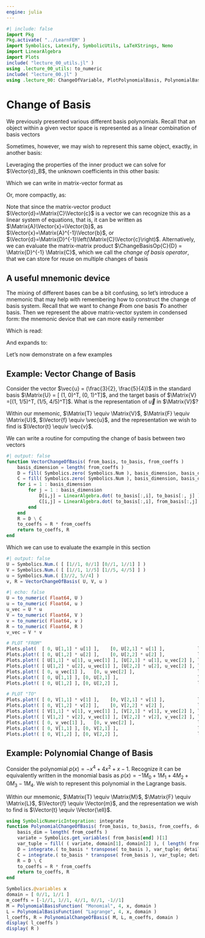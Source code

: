 ```yaml
---
engine: julia
---
```

```julia
#| include: false
import Pkg
Pkg.activate( "../LearnFEM" )
import Symbolics, Latexify, SymbolicUtils, LaTeXStrings, Nemo
import LinearAlgebra
import Plots
include( "lecture_00_utils.jl" )
using .lecture_00_utils: to_numeric
include( "lecture_00.jl" )
using .lecture_00: ChangeOfVariable, PlotPolynomialBasis, PolynomialBasisFunction
```

# Change of Basis

We previously presented various different basis polynomials.
Recall that an object within a given vector space is represented as a linear combination of basis vectors

```{=latex}
\begin{equation}
    \Vector{u} = \sum_{A}^{n}{\Vector{c_A} \Matrix{N}_A} = \Vector{c}_1 \Matrix{N}_1 + \Vector{c}_2 \Matrix{N}_2 + \cdots + \Vector{c}_{n-1} \Matrix{N}_{n-1} + \Vector{c}_n \Matrix{N}_n
\end{equation}
```

Sometimes, however, we may wish to represent this same object, exactly, in another basis:

```{=latex}
\begin{equation}
    \Vector{u} = \Vector{v} = \sum_{B}^{n}{\Vector{d}_B \Matrix{M}_B} = \Vector{d}_1 \Matrix{M}_1 + \Vector{d}_2 \Matrix{M}_2 + \cdots + \Vector{d}_{n-1} \Matrix{M}_{n-1} + \Vector{d}_n \Matrix{M}_n
\end{equation}
```

Leveraging the properties of the inner product we can solve for $\Vector{d}_B$, the unknown coefficients in this other basis:

```{=latex}
\begin{align}
    \Inner{\Matrix{M}_A}{\Vector{v}} &= \Inner{\Matrix{M}_A}{\Vector{u}} \\
    %
    \Inner{\Matrix{M}_A}{\sum_{B}^{n}{\Vector{d}_B \Matrix{M}_B}} &= \Inner{\Matrix{M}_A}{\sum_{B}^{n}{\Vector{c}_B \Matrix{M}_B}} \\
    %
    \sum_{A,B}^{n}\Vector{d}_B\Inner{\Matrix{M}_A}{\Matrix{M}_B} &= \sum_{A,B}^{n}\Vector{c}_B\Inner{\Matrix{M}_A}{\Matrix{M}_B} \\
\end{align}
```

Which we can write in matrix-vector format as

```{=latex}
\begin{equation}
    \begin{bmatrix}
        \Inner{\Matrix{M}_1}{\Matrix{M}_1} & \cdots & \Inner{\Matrix{M}_1}{\Matrix{M}_n} \\
        \vdots & \ddots & \vdots \\
        \Inner{\Matrix{M}_n}{\Matrix{M}_1} & \cdots & \Inner{\Matrix{M}_m}{\Matrix{M}_n}
    \end{bmatrix}
    %
    \begin{bmatrix} \Vector{d}_1 \\ \vdots \\ \Vector{d}_n \end{bmatrix}
    =
    \begin{bmatrix}
        \Inner{\Matrix{M}_1}{\Matrix{N}_1} & \cdots & \Inner{\Matrix{M}_1}{\Matrix{N}_n} \\
        \vdots & \ddots & \vdots \\
        \Inner{\Matrix{M}_n}{\Matrix{N}_1} & \cdots & \Inner{\Matrix{M}_m}{\Matrix{N}_n}
    \end{bmatrix}
    %
    \begin{bmatrix} \Vector{c}_1 \\ \vdots \\ \Vector{c}_n \end{bmatrix}
\end{equation}
```

Or, more compactly, as:

```{=latex}
\begin{align}
    \Matrix{D}\Vector{d} &= \Matrix{C}\Vector{c} \\
    \Vector{d} &= \Matrix{D}^{-1}\Matrix{C}\Vector{c}
\end{align}
```

Note that since the matrix-vector product $\Vector{d}=\Matrix{C}\Vector{c}$ is a vector we can recognize this as a linear system of equations, that is, it can be written as $\Matrix{A}\Vector{x}=\Vector{b}$, as $\Vector{x}=\Matrix{A}^{-1}\Vector{b}$, or $\Vector{d}=\Matrix{D}^{-1}\left(\Matrix{C}\Vector{c}\right)$.
Alternatively, we can evaluate the matrix-matrix product $\ChangeBasisOp{C}{D} = \Matrix{D}^{-1} \Matrix{C}$, which we call the *change of basis operator*, that we can store for reuse on multiple changes of basis

```{=latex}
\begin{equation}
    \Vector{d} = \ChangeBasisOp{C}{D} \Vector{c}
\end{equation}
```

## A useful mnemonic device

The mixing of different bases can be a bit confusing, so let's introduce a mnemonic that may help with remembering how to construct the change of basis system.
Recall that we want to change ***F***rom one basis ***T***o another basis.
Then we represent the above matrix-vector system in condensed form: the mnemonic device that we can more easily remember

```{=latex}
\begin{equation}
    \Inner{\Matrix{T}}{\Matrix{T}} \Vector{t} = \Inner{\Matrix{T}}{\Matrix{F}} \Vector{f}
\end{equation}
```

Which is read: 
```{=latex}
\begin{equation*}
    \mathit{To \ \mbox{-} \ To \ \mbox{-} \ to, \ equals, \ To \ \mbox{-} \ From \ \mbox{-} \ from}
\end{equation*}
```

And expands to:

```{=latex}
\begin{equation}
    \begin{bmatrix}
        \Inner{\Matrix{T}_1}{\Matrix{T}_1} & \cdots & \Inner{\Matrix{T}_1}{\Matrix{T}_n} \\
        \vdots & \ddots & \vdots \\
        \Inner{\Matrix{T}_n}{\Matrix{T}_1} & \cdots & \Inner{\Matrix{T}_m}{\Matrix{T}_n}
    \end{bmatrix}
    %
    \begin{bmatrix} \Vector{t}_1 \\ \vdots \\ \Vector{t}_n \end{bmatrix}
    =
    \begin{bmatrix}
        \Inner{\Matrix{T}_1}{\Matrix{F}_1} & \cdots & \Inner{\Matrix{T}_1}{\Matrix{F}_n} \\
        \vdots & \ddots & \vdots \\
        \Inner{\Matrix{T}_n}{\Matrix{F}_1} & \cdots & \Inner{\Matrix{T}_m}{\Matrix{F}_n}
    \end{bmatrix}
    %
    \begin{bmatrix} \Vector{f}_1 \\ \vdots \\ \Vector{f}_n \end{bmatrix}
\end{equation}
```

Let's now demonstrate on a few examples

## Example: Vector Change of Basis
Consider the vector $\vec{u} = (\frac{3}{2}, \frac{5}{4})$ in the standard basis $\Matrix{U} = [ (1, 0)^T, (0, 1)^T]$, and the target basis of $\Matrix{V} =[(1, 1/5)^T, (1/5, 4/5)^T]$.
What is the representation of $\vec{u}$ in $\Matrix{V}$?

Within our mnemonic, $\Matrix{T} \equiv \Matrix{V}$, $\Matrix{F} \equiv \Matrix{U}$, $\Vector{f} \equiv \vec{u}$, and the representation we wish to find is $\Vector{t} \equiv \vec{v}$.

```{=latex}
\begin{align}
    %%%%%%%%%%%%%
    %%% EQN 1 %%%
    %%%%%%%%%%%%%
    \Inner{\Matrix{V}}{\Matrix{V}} \vec{v} &= \Inner{\Matrix{V}}{\Matrix{U}} \vec{u} \\
    %%%%%%%%%%%%%
    %%% EQN 2 %%%
    %%%%%%%%%%%%%
    \begin{bmatrix}
        \Inner{\Matrix{V}_1}{\Matrix{V}_1} & \Inner{\Matrix{V}_1}{\Matrix{V}_2} \\
        \Inner{\Matrix{V}_2}{\Matrix{V}_1} & \Inner{\Matrix{V}_2}{\Matrix{V}_2}
    \end{bmatrix}
    %
    \begin{bmatrix} \Vector{v}_1 \\ \Vector{v}_2 \end{bmatrix}
    &=
    \begin{bmatrix}
        \Inner{\Matrix{V}_1}{\Matrix{U}_1} & \Inner{\Matrix{V}_1}{\Matrix{U}_2} \\
        \Inner{\Matrix{V}_2}{\Matrix{U}_1} & \Inner{\Matrix{V}_2}{\Matrix{U}_2}
    \end{bmatrix}
    %
    \begin{bmatrix} \Vector{u}_1 \\ \Vector{u}_2 \end{bmatrix} \\
    %%%%%%%%%%%%%
    %%% EQN 3 %%%
    %%%%%%%%%%%%%
    \begin{bmatrix}
        \Inner{\begin{pmatrix}  1 \\ \frac{1}{5} \end{pmatrix}}{\begin{pmatrix} 1 \\ \frac{1}{5} \end{pmatrix}} & \Inner{\begin{pmatrix}  1 \\ \frac{1}{5} \end{pmatrix}}{\begin{pmatrix} \frac{1}{5} \\ \frac{4}{5} \end{pmatrix}} \\
        \Inner{\begin{pmatrix} \frac{1}{5} \\ \frac{4}{5} \end{pmatrix}}{\begin{pmatrix} 1 \\ \frac{1}{5} \end{pmatrix}} & \Inner{\begin{pmatrix} \frac{1}{5} \\ \frac{4}{5} \end{pmatrix}}{\begin{pmatrix} \frac{1}{5} \\ \frac{4}{5} \end{pmatrix}}
    \end{bmatrix}
    %
    \begin{bmatrix} \Vector{v}_1 \\ \Vector{v}_2 \end{bmatrix}
    &=
    \begin{bmatrix}
        \Inner{\begin{pmatrix}  1 \\ \frac{1}{5} \end{pmatrix}}{\begin{pmatrix} 1 \\ 0 \end{pmatrix}} & \Inner{\begin{pmatrix}  1 \\ \frac{1}{5} \end{pmatrix}}{\begin{pmatrix} 0 \\ 1 \end{pmatrix}} \\
        \Inner{\begin{pmatrix} \frac{1}{5} \\ \frac{4}{5} \end{pmatrix}}{\begin{pmatrix} 1 \\ 0 \end{pmatrix}} & \Inner{\begin{pmatrix} \frac{1}{5} \\ \frac{4}{5} \end{pmatrix}}{\begin{pmatrix} 0 \\ 1 \end{pmatrix}}
    \end{bmatrix}
    %
    \begin{bmatrix} \frac{3}{2} \\ \frac{5}{4} \end{bmatrix} \\
    %%%%%%%%%%%%%
    %%% EQN 4 %%%
    %%%%%%%%%%%%%
    \begin{bmatrix}
        \frac{26}{25} & \frac{9}{25} \\
        \frac{9}{25}  & \frac{17}{25}
    \end{bmatrix}
    %
    \begin{bmatrix} \Vector{v}_1 \\ \Vector{v}_2 \end{bmatrix}
    &=
    \begin{bmatrix}
        1           & \frac{1}{5} \\
        \frac{1}{5} & \frac{4}{5}
    \end{bmatrix}
    %
    \begin{bmatrix} \frac{3}{2} \\ \frac{5}{4} \end{bmatrix} \\
    %%%%%%%%%%%%%
    %%% EQN 5 %%%
    %%%%%%%%%%%%%
    \begin{bmatrix} \Vector{v}_1 \\ \Vector{v}_2 \end{bmatrix}
    &=
    \left( \begin{bmatrix}
               \frac{26}{25} & \frac{9}{25} \\
               \frac{9}{25}  & \frac{17}{25}
           \end{bmatrix}
    \right)^{-1}
    %
    \begin{bmatrix}
        1           & \frac{1}{5} \\
        \frac{1}{5} & \frac{4}{5}
    \end{bmatrix}
    %
    \begin{bmatrix} \frac{3}{2} \\ \frac{5}{4} \end{bmatrix} \\
    %%%%%%%%%%%%%
    %%% EQN 6 %%%
    %%%%%%%%%%%%%
    \begin{bmatrix} \Vector{v}_1 \\ \Vector{v}_2 \end{bmatrix}
    &=
    \begin{bmatrix}
        \frac{425}{361}  & \frac{-225}{361} \\
        \frac{-225}{361} & \frac{650}{361}  \\
    \end{bmatrix}
    %
    \begin{bmatrix}
        1           & \frac{1}{5} \\
        \frac{1}{5} & \frac{4}{5}
    \end{bmatrix}
    %
    \begin{bmatrix} \frac{3}{2} \\ \frac{5}{4} \end{bmatrix} \\
    %%%%%%%%%%%%%
    %%% EQN 7 %%%
    %%%%%%%%%%%%%
    \begin{bmatrix} \Vector{v}_1 \\ \Vector{v}_2 \end{bmatrix}
    &=
    \begin{bmatrix}
        \frac{20}{19} & \frac{-5}{19} \\
        \frac{5}{19} & \frac{25}{19} \\
    \end{bmatrix}
    %
    \begin{bmatrix} \frac{3}{2} \\ \frac{5}{4} \end{bmatrix} \\
    %%%%%%%%%%%%%
    %%% EQN 8 %%%
    %%%%%%%%%%%%%
    \begin{bmatrix} \Vector{v}_1 \\ \Vector{v}_2 \end{bmatrix}
    &=
    %
    \begin{bmatrix} \frac{5}{4} \\ \frac{5}{4} \end{bmatrix} \\
\end{align}
```

We can write a routine for computing the change of basis between two vectors

```julia
#| output: false
function VectorChangeOfBasis( from_basis, to_basis, from_coeffs )
    basis_dimension = length( from_coeffs )
    D = fill( Symbolics.zero( Symbolics.Num ), basis_dimension, basis_dimension )
    C = fill( Symbolics.zero( Symbolics.Num ), basis_dimension, basis_dimension )
    for i = 1 : basis_dimension
        for j = 1 : basis_dimension
            D[i,j] = LinearAlgebra.dot( to_basis[:,i], to_basis[:, j] )
            C[i,j] = LinearAlgebra.dot( to_basis[:,i], from_basis[:,j] )
        end
    end
    R = D \ C
    to_coeffs = R * from_coeffs
    return to_coeffs, R
end
```
Which we can use to evaluate the example in this section
```julia
#| output: false
U = Symbolics.Num.( [ [1//1, 0//1] [0//1, 1//1] ] )
V = Symbolics.Num.( [ [1//1, 1//5] [1//5, 4//5] ] )
u = Symbolics.Num.( [3//2, 5//4] )
v, R = VectorChangeOfBasis( U, V, u )
```

```{=latex}
\begin{equation*}
    \Matrix{R} = 
    \begin{bmatrix}
        \frac{20}{19} & \frac{-5}{19} \\
        \frac{-5}{19} & \frac{25}{19}
    \end{bmatrix}
\end{equation*}
```

```{=latex}
\begin{equation*}
    v = 
    \begin{bmatrix}
        \frac{5}{4} \\
        \frac{5}{4}
    \end{bmatrix}
\end{equation*}
```

```julia
#| echo: false
U = to_numeric( Float64, U )
u = to_numeric( Float64, u )
u_vec = U * u
V = to_numeric( Float64, V )
v = to_numeric( Float64, v )
R = to_numeric( Float64, R )
v_vec = V * v

# PLOT "FROM"
Plots.plot(  [ 0, U[1,1] * u[1] ],    [0, U[2,1] * u[1] ],            label="", linewidth=4, arrow=true,  linecolor=:dodgerblue1, aspect_ratio=:equal, linealpha=0.5 )
Plots.plot!( [ 0, U[1,2] * u[2] ],    [0, U[2,2] * u[2] ],            label="", linewidth=4, arrow=true,  linecolor=:dodgerblue1, aspect_ratio=:equal, linealpha=0.5 )
Plots.plot!( [ U[1,1] * u[1], u_vec[1] ], [U[2,1] * u[1], u_vec[2] ], label="", linewidth=4, arrow=false, linecolor=:dodgerblue2, aspect_ratio=:equal, linealpha=0.5, linestyle=:dot )
Plots.plot!( [ U[1,2] * u[2], u_vec[1] ], [U[2,2] * u[2], u_vec[2] ], label="", linewidth=4, arrow=false, linecolor=:dodgerblue2, aspect_ratio=:equal, linealpha=0.5, linestyle=:dot )
Plots.plot!( [ 0, u_vec[1] ],   [0, u_vec[2] ],                       label="", linewidth=6, arrow=true,  linecolor=:dodgerblue1, aspect_ratio=:equal )
Plots.plot!( [ 0, U[1,1] ], [0, U[2,1] ],                             label="", linewidth=8, arrow=true,  linecolor=:dodgerblue,  aspect_ratio=:equal )
Plots.plot!( [ 0, U[1,2] ], [0, U[2,2] ],                             label="", linewidth=8, arrow=true,  linecolor=:dodgerblue,  aspect_ratio=:equal )

# PLOT "TO"
Plots.plot!( [ 0, V[1,1] * v[1] ],    [0, V[2,1] * v[1] ],            label="", linewidth=4, arrow=true,  linecolor=:goldenrod1, aspect_ratio=:equal, linealpha=0.5 )
Plots.plot!( [ 0, V[1,2] * v[2] ],    [0, V[2,2] * v[2] ],            label="", linewidth=4, arrow=true,  linecolor=:goldenrod1, aspect_ratio=:equal, linealpha=0.5 )
Plots.plot!( [ V[1,1] * v[1], v_vec[1] ], [V[2,1] * v[1], v_vec[2] ], label="", linewidth=4, arrow=false, linecolor=:goldenrod2, aspect_ratio=:equal, linealpha=0.5, linestyle=:dot )
Plots.plot!( [ V[1,2] * v[2], v_vec[1] ], [V[2,2] * v[2], v_vec[2] ], label="", linewidth=4, arrow=false, linecolor=:goldenrod2, aspect_ratio=:equal, linealpha=0.5, linestyle=:dot )
Plots.plot!( [ 0, v_vec[1] ],   [0, v_vec[2] ],                       label="", linewidth=4, arrow=true,  linecolor=:goldenrod1, aspect_ratio=:equal )
Plots.plot!( [ 0, V[1,1] ], [0, V[2,1] ],                             label="", linewidth=8, arrow=true,  linecolor=:goldenrod,  aspect_ratio=:equal )
Plots.plot!( [ 0, V[1,2] ], [0, V[2,2] ],                             label="", linewidth=8, arrow=true,  linecolor=:goldenrod,  aspect_ratio=:equal )
```

## Example: Polynomial Change of Basis

Consider the polynomial $p(x) = -x^4 + 4x^2 + x - 1$.
Recognize it can be equivalently written in the monomial basis as $p(x) = -1M_0 + 1M_1 + 4M_2 + 0M_3 - 1M_4$.
We wish to represent this polynomial in the Lagrange basis.

Within our mnemonic, $\Matrix{T} \equiv \Matrix{M}$, $\Matrix{F} \equiv \Matrix{L}$, $\Vector{f} \equiv \Vector{m}$, and the representation we wish to find is $\Vector{t} \equiv \Vector{\ell}$.


```julia
using SymbolicNumericIntegration: integrate
function PolynomialChangeOfBasis( from_basis, to_basis, from_coeffs, domain )
    basis_dim = length( from_coeffs )
    variate = Symbolics.get_variables( from_basis[end] )[1]
    var_tuple = fill( ( variate, domain[1], domain[2] ), ( length( from_basis ), length( from_basis ) ) )
    D = integrate.( to_basis * transpose( to_basis ), var_tuple; detailed=false )
    C = integrate.( to_basis * transpose( from_basis ), var_tuple; detailed=false )
    R = D \ C
    to_coeffs = R * from_coeffs
    return to_coeffs, R
end
```

```julia
Symbolics.@variables x
domain = [ 0//1, 1//1 ]
m_coeffs = [-1//1, 1//1, 4//1, 0//1, -1//1]
M = PolynomialBasisFunction( "Monomial", 4, x, domain )
L = PolynomialBasisFunction( "Lagrange", 4, x, domain )
l_coeffs, R = PolynomialChangeOfBasis( M, L, m_coeffs, domain )
display( l_coeffs )
display( R )
```